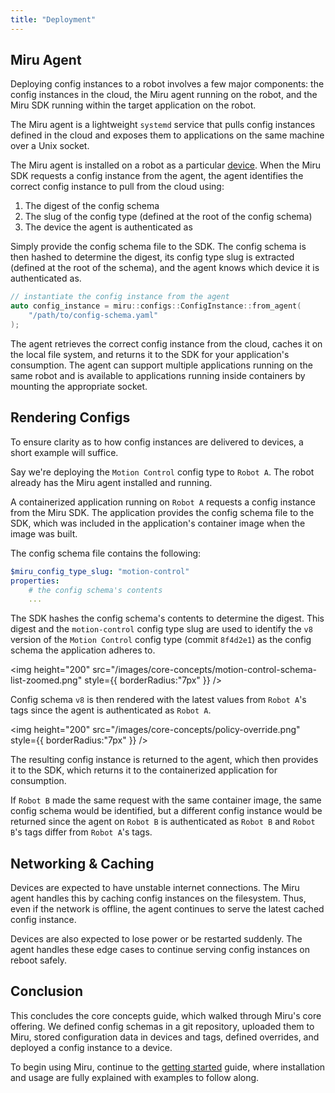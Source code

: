 ```yaml
---
title: "Deployment"
---
```


## Miru Agent

Deploying config instances to a robot involves a few major components: the config instances in the cloud, the Miru agent running on the robot, and the Miru SDK running within the target application on the robot.

The Miru agent is a lightweight `systemd` service that pulls config instances defined in the cloud and exposes them to applications on the same machine over a Unix socket.

The Miru agent is installed on a robot as a particular [device](/docs/home/basics/vocabulary#device). When the Miru SDK requests a config instance from the agent, the agent identifies the correct config instance to pull from the cloud using:

1. The digest of the config schema
2. The slug of the config type (defined at the root of the config schema)
3. The device the agent is authenticated as

Simply provide the config schema file to the SDK. The config schema is then hashed to determine the digest, its config type slug is extracted (defined at the root of the schema), and the agent knows which device it is authenticated as.

<CodeGroup>

```cpp C++
// instantiate the config instance from the agent
auto config_instance = miru::configs::ConfigInstance::from_agent(
    "/path/to/config-schema.yaml"
);
```

</CodeGroup>

The agent retrieves the correct config instance from the cloud, caches it on the local file system, and returns it to the SDK for your application's consumption. The agent can support multiple applications running on the same robot and is available to applications running inside containers by mounting the appropriate socket.

## Rendering Configs

To ensure clarity as to how config instances are delivered to devices, a short example will suffice.

Say we're deploying the `Motion Control` config type to `Robot A`. The robot already has the Miru agent installed and running.

A containerized application running on `Robot A` requests a config instance from the Miru SDK. The application provides the config schema file to the SDK, which was included in the application's container image when the image was built.

The config schema file contains the following:

```yaml
$miru_config_type_slug: "motion-control"
properties:
    # the config schema's contents
    ...
```

The SDK hashes the config schema's contents to determine the digest. This digest and the `motion-control` config type slug are used to identify the `v8` version of the `Motion Control` config type (commit `8f4d2e1`) as the config schema the application adheres to.

<img
  height="200"
  src="/images/core-concepts/motion-control-schema-list-zoomed.png"
  style={{ borderRadius:"7px" }}
/>

Config schema `v8` is then rendered with the latest values from `Robot A`'s tags since the agent is authenticated as `Robot A`.

<img
  height="200"
  src="/images/core-concepts/policy-override.png"
  style={{ borderRadius:"7px" }}
/>

The resulting config instance is returned to the agent, which then provides it to the SDK, which returns it to the containerized application for consumption.

If `Robot B` made the same request with the same container image, the same config schema would be identified, but a different config instance would be returned since the agent on `Robot B` is authenticated as `Robot B` and `Robot B`'s tags differ from `Robot A`'s tags.

## Networking & Caching

Devices are expected to have unstable internet connections. The Miru agent handles this by caching config instances on the filesystem. Thus, even if the network is offline, the agent continues to serve the latest cached config instance.

Devices are also expected to lose power or be restarted suddenly. The agent handles these edge cases to continue serving config instances on reboot safely.

## Conclusion

This concludes the core concepts guide, which walked through Miru's core offering. We defined config schemas in a git repository, uploaded them to Miru, stored configuration data in devices and tags, defined overrides, and deployed a config instance to a device.

To begin using Miru, continue to the [getting started](/docs/home/basics/getting-started) guide, where installation and usage are fully explained with examples to follow along.